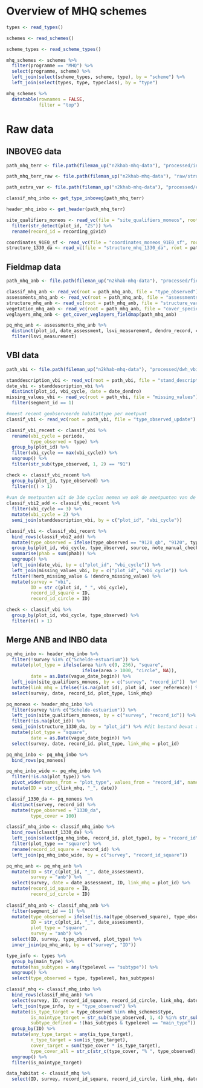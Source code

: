 # Overview of MHQ schemes

```r

types <- read_types()

schemes <- read_schemes()

scheme_types <- read_scheme_types()

mhq_schemes <- schemes %>%
  filter(programme == "MHQ") %>%
  select(programme, scheme) %>%
  left_join(select(scheme_types, scheme, type), by = "scheme") %>%
  left_join(select(types, type, typeclass), by = "type")
```

```r
mhq_schemes %>%
  datatable(rownames = FALSE,
            filter = "top")
```


# Raw data

## INBOVEG data

```r
path_mhq_terr <- file.path(fileman_up("n2khab-mhq-data"), "processed/inboveg_mhq_terr")

path_mhq_terr_raw <- file.path(fileman_up("n2khab-mhq-data"), "raw/structure_variables")

path_extra_var <- file.path(fileman_up("n2khab-mhq-data"), "processed/extra_var_mhq")

classif_mhq_inbo <- get_type_inboveg(path_mhq_terr)

header_mhq_inbo <- get_header(path_mhq_terr)

site_qualifiers_moneos <- read_vc(file = "site_qualifiers_moneos", root = path_mhq_terr) %>%
  filter(str_detect(plot_id, "ZS")) %>%
  rename(record_id = recording_givid)

coordinates_91E0_sf <- read_vc(file = "coordinates_moneos_91E0_sf", root = path_mhq_terr)
structure_1330_da <- read_vc(file = "structure_mhq_1330_da", root = path_mhq_terr)
```

## Fieldmap data

```r

path_mhq_anb <- file.path(fileman_up("n2khab-mhq-data"), "processed/fieldmap_mhq")

classif_mhq_anb <- read_vc(root = path_mhq_anb, file = "type_observed")
assessments_mhq_anb <- read_vc(root = path_mhq_anb, file = "assessments")
structure_mhq_anb <- read_vc(root = path_mhq_anb, file = "structure_vars")
vegetation_mhq_anb <- read_vc(root = path_mhq_anb, file = "cover_species")
veglayers_mhq_anb <- get_cover_veglayers_fieldmap(path_mhq_anb)

pq_mhq_anb <- assessments_mhq_anb %>%
  distinct(plot_id, date_assessment, lsvi_measurement, dendro_record, cover_species_record) %>%
  filter(lsvi_measurement)
```

## VBI data

```r

path_vbi <- file.path(fileman_up("n2khab-mhq-data"), "processed/dwh_vbi")

standdescription_vbi <- read_vc(root = path_vbi, file = "stand_description")
date_vbi <- standdescription_vbi %>%
  distinct(plot_id, vbi_cycle, date = date_dendro)
missing_values_vbi <- read_vc(root = path_vbi, file = "missing_values") %>%
  filter(segment_id == 1)

#meest recent geobserveerde habitattype per meetpunt
classif_vbi <- read_vc(root = path_vbi, file = "type_observed_update")

classif_vbi_recent <- classif_vbi %>%
  rename(vbi_cycle = periode,
         type_observed = type) %>%
  group_by(plot_id) %>%
  filter(vbi_cycle == max(vbi_cycle)) %>%
  ungroup() %>%
  filter(str_sub(type_observed, 1, 2) == "91")

check <- classif_vbi_recent %>%
  group_by(plot_id, type_observed) %>%
  filter(n() > 1)
  
#van de meetpunten uit de 3de cyclus nemen we ook de meetpunten van de 2de cyclus en gaan we uit van hetzelfde habitattype
classif_vbi2_add <- classif_vbi_recent %>%
  filter(vbi_cycle == 3) %>%
  mutate(vbi_cycle = 2) %>%
  semi_join(standdescription_vbi, by = c("plot_id", "vbi_cycle"))

classif_vbi <- classif_vbi_recent %>%
  bind_rows(classif_vbi2_add) %>%
  mutate(type_observed = ifelse(type_observed == "9120_qb", "9120", type_observed)) %>%
  group_by(plot_id, vbi_cycle, type_observed, source, note_manual_check) %>%
  summarise(phab = sum(phab)) %>%
  ungroup() %>%
  left_join(date_vbi, by = c("plot_id", "vbi_cycle")) %>%
  left_join(missing_values_vbi, by = c("plot_id", "vbi_cycle")) %>%
  filter(!herb_missing_value & !dendro_missing_value) %>%
  mutate(survey = "vbi",
         ID = str_c(plot_id, "_", vbi_cycle),
         record_id_square = ID,
         record_id_circle = ID)

check <- classif_vbi %>%
  group_by(plot_id, vbi_cycle, type_observed) %>%
  filter(n() > 1)
```

## Merge ANB and INBO data

```r

pq_mhq_inbo <- header_mhq_inbo %>%
  filter(!survey %in% c("Schelde-estuarium")) %>%
  mutate(plot_type = ifelse(area %in% c(9, 256), "square",
                            ifelse(area > 1000, "circle", NA)),
         date = as.Date(vague_date_begin)) %>%
  left_join(site_qualifiers_moneos, by = c("survey", "record_id"))  %>%
  mutate(link_mhq = ifelse(!is.na(plot_id), plot_id, user_reference)) %>%
  select(survey, date, record_id, plot_type, link_mhq)

pq_moneos <- header_mhq_inbo %>%
  filter(survey %in% c("Schelde-estuarium")) %>%
  left_join(site_qualifiers_moneos, by = c("survey", "record_id")) %>%
  filter(!is.na(plot_id)) %>%
  semi_join(structure_1330_da, by = "plot_id") %>% #dit bestand bevat alle plots met 1330_da
  mutate(plot_type = "square",
         date = as.Date(vague_date_begin)) %>%
  select(survey, date, record_id, plot_type, link_mhq = plot_id) 

pq_mhq_inbo <- pq_mhq_inbo %>%
  bind_rows(pq_moneos)

pq_mhq_inbo_wide <- pq_mhq_inbo %>%
  filter(!is.na(plot_type)) %>%
  pivot_wider(names_from = "plot_type", values_from = "record_id", names_prefix = "record_id_") %>%
  mutate(ID = str_c(link_mhq, "_", date))

classif_1330_da <- pq_moneos %>%
  distinct(survey, record_id) %>%
  mutate(type_observed = "1330_da",
         type_cover = 100)

classif_mhq_inbo <- classif_mhq_inbo %>%
  bind_rows(classif_1330_da) %>%
  left_join(select(pq_mhq_inbo, record_id, plot_type), by = "record_id") %>%
  filter(plot_type == "square") %>%
  rename(record_id_square = record_id) %>%
  left_join(pq_mhq_inbo_wide, by = c("survey", "record_id_square"))

pq_mhq_anb <- pq_mhq_anb %>%
  mutate(ID = str_c(plot_id, "_", date_assessment),
         survey = "anb") %>%
  select(survey, date = date_assessment, ID, link_mhq = plot_id) %>%
  mutate(record_id_square = ID,
         record_id_circle = ID)
  
classif_mhq_anb <- classif_mhq_anb %>%
  filter(segment_id == 1) %>%
  mutate(type_observed = ifelse(!is.na(type_observed_square), type_observed_square, type_observed_circle),
         ID = str_c(plot_id, "_", date_assessment),
         plot_type = "square",
         survey = "anb") %>%
  select(ID, survey, type_observed, plot_type) %>%
  inner_join(pq_mhq_anb, by = c("survey", "ID"))

type_info <- types %>%
  group_by(main_type) %>%
  mutate(has_subtypes = any(typelevel == "subtype")) %>%
  ungroup() %>%
  select(type_observed = type, typelevel, has_subtypes)

classif_mhq <- classif_mhq_inbo %>%
  bind_rows(classif_mhq_anb) %>%
  select(survey, ID, record_id_square, record_id_circle, link_mhq, date, type_observed, plot_type, type_cover) %>%
  left_join(type_info, by = "type_observed") %>%
  mutate(is_type_target = type_observed %in% mhq_schemes$type,
         is_maintype_target = str_sub(type_observed, 1, 4) %in% str_sub(mhq_schemes$type, 1, 4),
         subtype_defined = !(has_subtypes & typelevel == "main_type")) %>%
  group_by(ID) %>%
  mutate(any_type_target = any(is_type_target),
         n_type_target = sum(is_type_target),
         cover_target = sum(type_cover * is_type_target),
         type_cover_all = str_c(str_c(type_cover, "% ", type_observed), collapse = "; ")) %>%
  ungroup() %>%
  filter(is_maintype_target)

data_habitat <- classif_mhq %>%
  select(ID, survey, record_id_square, record_id_circle, link_mhq, date, type_observed, subtype_defined, type_cover, type_cover_all)
  
```

